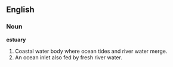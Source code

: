 ==English==
===Noun===
'''estuary'''
# Coastal water body where ocean tides and river water merge.
# An ocean inlet also fed by fresh river water.